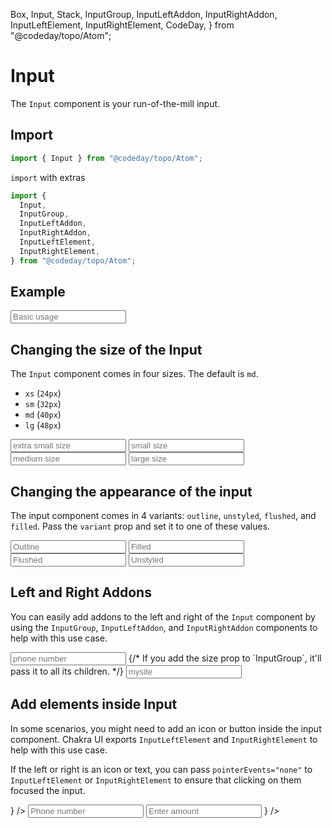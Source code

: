   Box,
  Input,
  Stack,
  InputGroup,
  InputLeftAddon,
  InputRightAddon,
  InputLeftElement,
  InputRightElement,
  CodeDay,
} from "@codeday/topo/Atom";

# Input

The `Input` component is your run-of-the-mill input.

## Import

```js
import { Input } from "@codeday/topo/Atom";
```

`import` with extras

```js
import {
  Input,
  InputGroup,
  InputLeftAddon,
  InputRightAddon,
  InputLeftElement,
  InputRightElement,
} from "@codeday/topo/Atom";
```

## Example

<Playground>
  <Box p={3}>
    <Input placeholder="Basic usage" />
  </Box>
</Playground>

## Changing the size of the Input

The `Input` component comes in four sizes. The default is `md`.

- `xs` (`24px`)
- `sm` (`32px`)
- `md` (`40px`)
- `lg` (`48px`)

<Playground>
  <Box p={3}>
    <Stack spacing={3}>
      <Input placeholder="extra small size" size="xs" />
      <Input placeholder="small size" size="sm" />
      <Input placeholder="medium size" size="md" />
      <Input placeholder="large size" size="lg" />
    </Stack>
  </Box>
</Playground>

## Changing the appearance of the input

The input component comes in 4 variants: `outline`, `unstyled`, `flushed`, and
`filled`. Pass the `variant` prop and set it to one of these values.

<Playground>
  <Box p={3}>
    <Stack spacing={3}>
      <Input variant="outline" placeholder="Outline" />
      <Input variant="filled" placeholder="Filled" />
      <Input variant="flushed" placeholder="Flushed" />
      <Input variant="unstyled" placeholder="Unstyled" />
    </Stack>
  </Box>
</Playground>

## Left and Right Addons

You can easily add addons to the left and right of the `Input`
component by using the `InputGroup`, `InputLeftAddon`, and
`InputRightAddon` components to help with this use case.

<Playground>
  <Box p={3}>
    <Stack spacing={4}>
      <InputGroup>
        <InputLeftAddon children="+234" />
        <Input type="tel" placeholder="phone number" />
      </InputGroup>
      {/* If you add the size prop to `InputGroup`, it'll pass it to all its children. */}
      <InputGroup size="sm">
        <InputLeftAddon children="https://" />
        <Input placeholder="mysite" />
        <InputRightAddon children=".com" />
      </InputGroup>
    </Stack>
  </Box>
</Playground>

## Add elements inside Input

In some scenarios, you might need to add an icon or button inside the input
component. Chakra UI exports `InputLeftElement` and `InputRightElement` to help
with this use case.

If the left or right is an icon or text, you can pass `pointerEvents="none"` to
`InputLeftElement` or `InputRightElement` to ensure that clicking on them
focused the input.

<Playground>
  <Box p={3}>
    <Stack spacing={4}>
      <InputGroup>
        <InputLeftElement pointerEvents="none" children={<CodeDay />} />
        <Input type="tel" placeholder="Phone number" />
      </InputGroup>
      <InputGroup>
        <InputLeftElement
          pointerEvents="none"
          color="gray.300"
          fontSize="1.2em"
          children="$"
        />
        <Input placeholder="Enter amount" />
        <InputRightElement children={<CodeDay />} />
      </InputGroup>
    </Stack>
  </Box>
</Playground>
